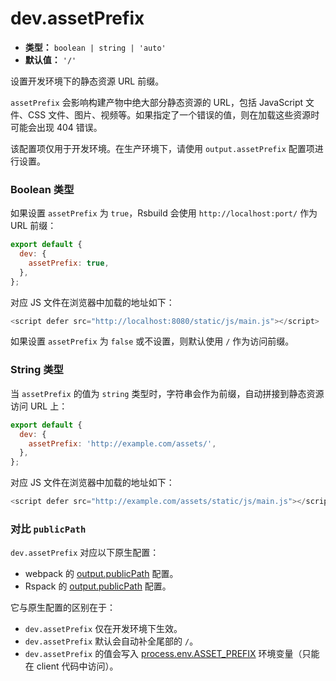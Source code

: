 # dev.assetPrefix

- **类型：** `boolean | string | 'auto'`
- **默认值：** `'/'`

设置开发环境下的静态资源 URL 前缀。

`assetPrefix` 会影响构建产物中绝大部分静态资源的 URL，包括 JavaScript 文件、CSS 文件、图片、视频等。如果指定了一个错误的值，则在加载这些资源时可能会出现 404 错误。

该配置项仅用于开发环境。在生产环境下，请使用 `output.assetPrefix` 配置项进行设置。

### Boolean 类型

如果设置 `assetPrefix` 为 `true`，Rsbuild 会使用 `http://localhost:port/` 作为 URL 前缀：

```js
export default {
  dev: {
    assetPrefix: true,
  },
};
```

对应 JS 文件在浏览器中加载的地址如下：

```js
<script defer src="http://localhost:8080/static/js/main.js"></script>
```

如果设置 `assetPrefix` 为 `false` 或不设置，则默认使用 `/` 作为访问前缀。

### String 类型

当 `assetPrefix` 的值为 `string` 类型时，字符串会作为前缀，自动拼接到静态资源访问 URL 上：

```js
export default {
  dev: {
    assetPrefix: 'http://example.com/assets/',
  },
};
```

对应 JS 文件在浏览器中加载的地址如下：

```js
<script defer src="http://example.com/assets/static/js/main.js"></script>
```

### 对比 `publicPath`

`dev.assetPrefix` 对应以下原生配置：

- webpack 的 [output.publicPath](https://webpack.js.org/guides/public-path/) 配置。
- Rspack 的 [output.publicPath](https://rspack.dev/zh/config/output#outputpublicpath) 配置。

它与原生配置的区别在于：

- `dev.assetPrefix` 仅在开发环境下生效。
- `dev.assetPrefix` 默认会自动补全尾部的 `/`。
- `dev.assetPrefix` 的值会写入 [process.env.ASSET_PREFIX](/guide/advanced/env-vars#processenvasset_prefix) 环境变量（只能在 client 代码中访问）。
